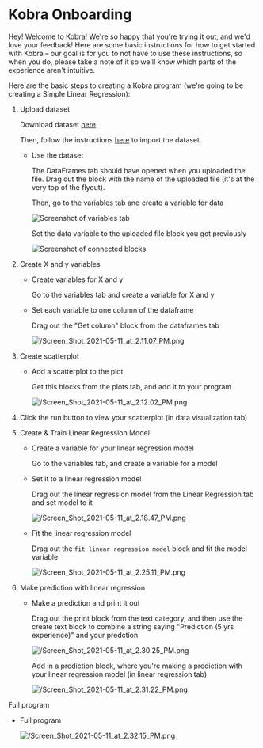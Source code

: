 
# Kobra Onboarding

Hey! Welcome to Kobra! We're so happy that you're trying it out, and we'd love your feedback! Here are some basic instructions for how to get started with Kobra – our goal is for you to not have to use these instructions, so when you do, please take a note of it so we'll know which parts of the experience aren't intuitive.

Here are the basic steps to creating a Kobra program (we're going to be creating a Simple Linear Regression):

1. Upload dataset

    Download dataset [here](https://raw.githubusercontent.com/kobra-dev/datasets/main/Salary_Data.csv)

    Then, follow the instructions [here](/feature-overview/dataset-uploads#import-into-kobra) to import the dataset.

    - Use the dataset

        The DataFrames tab should have opened when you uploaded the file. Drag out the block with the name of the uploaded file (it's at the very top of the flyout).

        Then, go to the variables tab and create a variable for data

        ![Screenshot of variables tab](/Screen_Shot_2021-05-11_at_2.06.46_PM.png)

        Set the data variable to the uploaded file block you got previously
        
        ![Screenshot of connected blocks](/Screenshot%20from%202021-06-14%2017-59-22.png)

2. Create X and y variables
    - Create variables for X and y

        Go to the variables tab and create a variable for X and y

    - Set each variable to one column of the dataframe

        Drag out the "Get column" block from the dataframes tab

        ![/Screen_Shot_2021-05-11_at_2.11.07_PM.png](/Screen_Shot_2021-05-11_at_2.11.07_PM.png)

3. Create scatterplot
    - Add a scatterplot to the plot
    
        Get this blocks from the plots tab, and add it to your program

        ![/Screen_Shot_2021-05-11_at_2.12.02_PM.png](/Screen_Shot_2021-05-11_at_2.12.02_PM.png)

4. Click the run button to view your scatterplot (in data visualization tab)
5. Create & Train Linear Regression Model
    - Create a variable for your linear regression model

        Go to the variables tab, and create a variable for a model

    - Set it to a linear regression model

        Drag out the linear regression model from the Linear Regression tab and set model to it

        ![/Screen_Shot_2021-05-11_at_2.18.47_PM.png](/Screen_Shot_2021-05-11_at_2.18.47_PM.png)

    - Fit the linear regression model

        Drag out the `fit linear regression model` block and fit the model variable

        ![/Screen_Shot_2021-05-11_at_2.25.11_PM.png](/Screen_Shot_2021-05-11_at_2.25.11_PM.png)

6. Make prediction with linear regression
    - Make a prediction and print it out

        Drag out the print block from the text category, and then use the create text block to combine a string saying "Prediction (5 yrs experience)" and your predction

        ![/Screen_Shot_2021-05-11_at_2.30.25_PM.png](/Screen_Shot_2021-05-11_at_2.30.25_PM.png)

        Add in a prediction block, where you're making a prediction with your linear regression model (in linear regression tab)

        ![/Screen_Shot_2021-05-11_at_2.31.22_PM.png](/Screen_Shot_2021-05-11_at_2.31.22_PM.png)

 Full program

- Full program

    ![/Screen_Shot_2021-05-11_at_2.32.15_PM.png](/Screen_Shot_2021-05-11_at_2.32.15_PM.png)
